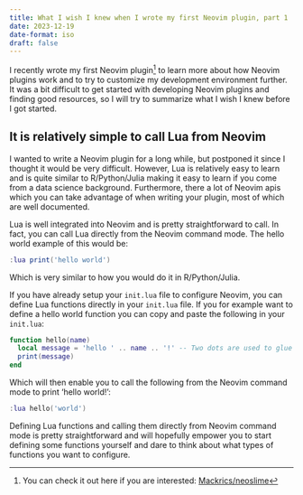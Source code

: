 ```yaml
---
title: What I wish I knew when I wrote my first Neovim plugin, part 1
date: 2023-12-19
date-format: iso
draft: false
---
```


I recently wrote my first Neovim plugin[^1] to learn more about how Neovim plugins
work and to try to customize my development environment further. It was a bit
difficult to get started with developing Neovim plugins and finding good resources,
so I will try to summarize what I wish I knew before I got started.

## It is relatively simple to call Lua from Neovim

I wanted to write a Neovim plugin for a long while, but postponed it since I
thought it would be very difficult. However, Lua is relatively easy to learn
and is quite similar to R/Python/Julia making it easy to learn if you come from
a data science background. Furthermore, there a lot of Neovim apis which you
can take advantage of when writing your plugin, most of which are well
documented.

Lua is well integrated into Neovim and is pretty straightforward to call. In
fact, you can call Lua directly from the Neovim command mode. The hello world
example of this would be:

```lua 
:lua print('hello world')
```

Which is very similar to how you would do it in R/Python/Julia. 

If you have already setup your `init.lua` file to configure Neovim, you can
define Lua functions directly in your `init.lua` file. If you for example want
to define a hello world function you can copy and paste the following in your
`init.lua`:

```lua
function hello(name)
  local message = 'hello ' .. name .. '!' -- Two dots are used to glue strings
  print(message)
end
```

Which will then enable you to call the following from the Neovim command mode
to print 'hello world!':

```lua
:lua hello('world')
```
Defining Lua functions and calling them directly from Neovim command mode
is pretty straightforward and will hopefully empower you to start defining some
functions yourself and dare to think about what types of functions you want
to configure.

[^1]: You can check it out here if you are interested: [Mackrics/neoslime](https://github.com/Mackrics/neoslime)
